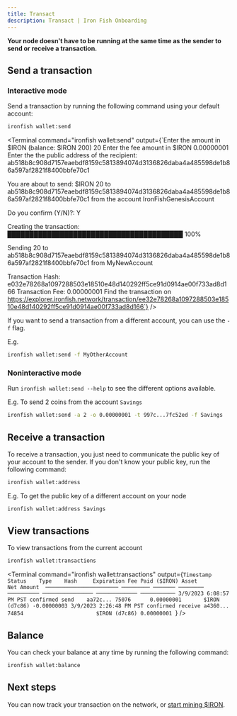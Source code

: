 ```yaml
---
title: Transact
description: Transact | Iron Fish Onboarding
---
```


**Your node doesn't have to be running at the same time as the sender to send or receive a transaction.**

## Send a transaction

### Interactive mode

Send a transaction by running the following command using your default account:
```sh
ironfish wallet:send
```

<Terminal
  command="ironfish wallet:send"
  output={`Enter the amount in $IRON (balance: $IRON 200) 20
Enter the fee amount in $IRON 0.00000001
Enter the the public address of the recipient:
ab518b8c908d7157eaebdf8159c5813894074d3136826daba4a485598de1b86a597af2821f8400bbfe70c1

You are about to send:
$IRON 20 to ab518b8c908d7157eaebdf8159c5813894074d3136826daba4a485598de1b86a597af2821f8400bbfe70c1 from the account IronFishGenesisAccount

Do you confirm (Y/N)?: Y

Creating the transaction:
████████████████████████████████████████ 100%

Sending 20 to ab518b8c908d7157eaebdf8159c5813894074d3136826daba4a485598de1b86a597af2821f8400bbfe70c1 from MyNewAccount

Transaction Hash: e032e78268a1097288503e18510e48d140292ff5ce91d0914ae00f733ad8d166
Transaction Fee: 0.00000001
Find the transaction on https://explorer.ironfish.network/transaction/ee32e78268a1097288503e18510e48d140292ff5ce91d0914ae00f733ad8d166`}
/>

If you want to send a transaction from a different account, you can use the `-f` flag.

E.g.

```sh
ironfish wallet:send -f MyOtherAccount
```

### Noninteractive mode

Run `ironfish wallet:send --help` to see the different options available.

E.g. To send 2 coins from the account `Savings`

```sh
ironfish wallet:send -a 2 -o 0.00000001 -t 997c...7fc52ed -f Savings
```

## Receive a transaction
To receive a transaction, you just need to communicate the public key of your account to the sender. If you don't know your public key, run the following command:

```sh
ironfish wallet:address
```

E.g. To get the public key of a different account on your node

```sh
ironfish wallet:address Savings
```

## View transactions
To view transactions from the current account

```sh
ironfish wallet:transactions
```
<Terminal
  command="ironfish wallet:transactions"
  output={`
Timestamp               Status    Type    Hash     Expiration Fee Paid ($IRON) Asset         Net Amount 
─────────────────────── ───────── ─────── ──────── ────────── ──────────────── ───────────── ───────────
3/9/2023 6:08:57 PM PST confirmed send    aa72c... 75076      0.00000001       $IRON (d7c86) -0.00000003
3/9/2023 2:26:48 PM PST confirmed receive a4360... 74854                       $IRON (d7c86) 0.00000001 
`}
/>

## Balance

You can check your balance at any time by running the following command:

```sh
ironfish wallet:balance
```

## Next steps

You can now track your transaction on the network, or [start mining $IRON](mine.md).

